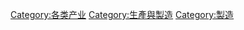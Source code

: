 {{catmore}}
{{Commonscat|Manufacturing}}

[[Category:各类产业‎|Category:各类产业‎]] 
[[Category:生產與製造|Category:生產與製造]]
[[Category:製造|Category:製造]]